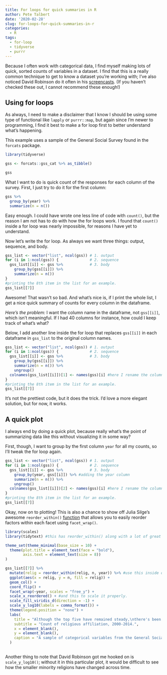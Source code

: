 ```yaml
---
title: For loops for quick summaries in R
author: Pete Talbert
date: '2020-02-28'
slug: for-loops-for-quick-summaries-in-r
categories:
  - R
tags:
  - for-loop
  - tidyverse
  - purrr
---
```


Because I often work with categorical data, I find myself making lots of quick, sorted counts of variables in a dataset. I find that this is a really common technique to get to know a dataset you're working with; I've also noticed David Robinson do it often in his [screencasts](https://www.youtube.com/user/safe4democracy/featured). (If you haven't checked these out, I cannot recommend these enough!)

## Using for loops

As always, I need to make a disclaimer that I know I should be using some type of functional like `lapply` or `purrr::map`, but again since I'm newer to programming, I find it best to make a for loop first to better understand what's happening.

This example uses a sample of the General Social Survey found in the `forcats` package.

```r
library(tidyverse)

gss <- forcats::gss_cat %>% as_tibble()

gss
```

What I want to do is quick count of the responses for each column of the survey. First, I just try to do it for the first column:

```r
gss %>% 
  group_by(year) %>% 
  summarize(n = n())
```

Easy enough. I could have wrote one less line of code with `count()`, but the reason I am not has to do with how the for loops work. I found that `count()` inside a for loop was nearly impossible, for reasons I have yet to understand.

Now let's write the for loop. As always we want three things: output, sequence, and body.

```r
gss_list <- vector("list", ncol(gss)) # 1. output
for (i in 1:ncol(gss)) {              # 2. sequence
  gss_list[[i]] <- gss %>%            # 3. body
    group_by(gss[[i]]) %>% 
    summarize(n = n())
}
#printing the 8th item in the list for an example.
gss_list[[7]]
```

Awesome! That wasn't so bad. And what's nice is, if I print the whole list, I get a nice quick summary of counts for every column in the dataframe.

*Here's the problem:* I want the column name in the dataframe, not `gss[[i]]`, which isn't meaningful. If I had 40 columns for instance, how could I keep track of what's what?

Below, I add another line inside the for loop that replaces `gss[[i]]` in each dataframe in `gss_list` to the original column names.

```r
gss_list <- vector("list", ncol(gss)) # 1. output
for (i in 1:ncol(gss)) {              # 2. sequence
  gss_list[[i]] <- gss %>%            # 3. body
    group_by(gss[[i]]) %>% 
    summarize(n = n()) %>% 
    ungroup()
  colnames(gss_list[[i]])[1] <- names(gss)[i] #here I rename the column to its orig name.
}
#printing the 8th item in the list for an example.
gss_list[[7]]
```

It's not the prettiest code, but it does the trick. I'd love a more elegant solution, but for now, it works.

## A quick plot

I always end by doing a quick plot, because really what's the point of summarizing data like this without visualizing it in some way?

First, though, I want to group by the first column `year` for all my counts, so I'll tweak the for loop again.

```r
gss_list <- vector("list", ncol(gss)) # 1. output
for (i in 1:ncol(gss)) {              # 2. sequence
  gss_list[[i]] <- gss %>%            # 3. body
    group_by(year, gss[[i]]) %>% #adding the year column
    summarize(n = n()) %>% 
    ungroup()
  colnames(gss_list[[i]])[2] <- names(gss)[i] #here I rename the column to its orig name. Note: it's the second column now!
}
#printing the 8th item in the list for an example.
gss_list[[7]]
```

Okay, now on to plotting! This is also a chance to show off Julia Silge's awesome `reorder_within()` [function](https://juliasilge.com/blog/reorder-within/) that allows you to easily reorder factors within each facet using `facet_wrap()`.

```r
library(scales)
library(tidytext) #this has reorder_within() along with a lot of great functions for working with text.

theme_set(theme_minimal(base_size = 10) +
  theme(plot.title = element_text(face = "bold"),
        axis.text = element_text(size = 8))
)

gss_list[[7]] %>% 
  mutate(relig = reorder_within(relig, n, year)) %>% #use this inside of mutate
  ggplot(aes(x = relig, y = n, fill = relig)) +
  geom_col() +
  coord_flip() +
  facet_wrap(~year, scales = "free_y") +
  scale_x_reordered() + #and this to scale it properly.
  scale_fill_viridis_d(direction = -1) +
  scale_y_log10(labels = comma_format()) +
  theme(legend.position = "none") +
  labs(
    title = "Although the top five have remained steady,\nthere's been lots of movement in minority religions.",
    subtitle = "Count of religious affiliation, 2000-2014.",
    x = element_blank(),
    y = element_blank(),
    caption = "A sample of categorical variables from the General Social survey."
  )
  
```

Another thing to note that David Robinson got me hooked on is `scale_y_log10()`; without it in this particular plot, it would be difficult to see how the smaller minority religions have changed across time.







